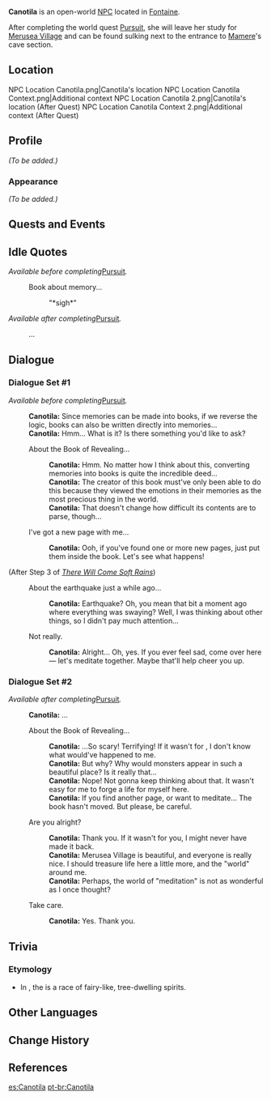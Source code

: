 {{Meta
<!-- Remove this template after adding the missing info -->
|missing_NPC_profile  = yes
}}
{{Character Infobox
|type             = Open-World NPC
|group            = Melusine
|image            = NPC Canotila.png
|realname         = <!-- Optional, if different from in-game name -->
|deceased         = <!-- Past (for deceased prior to events of the game) or free response -->
|region           = Fontaine
|location         = Fontaine
|affiliation      = 
|title            = 

|ancestry         = <!-- Clan/family -->
|father           = 
|mother           = 
|spouse           = 
|sibling          = 
|child            = 
|relative         = 

|voiceEN          = [[imdb:nm6212511|Daisy Guevara]]<ref name="Daisy Guevara 2">Twitter: [https://twitter.com/daisyguevaravo/status/1691944422961709297 EN VA Self Announcement] ([https://web.archive.org/web/20230817034435/https://twitter.com/daisyguevaravo/status/1691944422961709297 Archived])</ref>
|voiceCN          = 
|voiceJP          = 
|voiceKR          = 
|dialoguereward   = 
}}
'''Canotila''' is an open-world [[NPC]] located in {{LL|"A Very Warm Place"|,}} [[Fontaine]].

After completing the world quest [[Pursuit (Part 2)|Pursuit]], she will leave her study for [[Merusea Village]] and can be found sulking next to the entrance to [[Mamere]]'s cave section.

==Location==
<gallery>
NPC Location Canotila.png|Canotila's location
NPC Location Canotila Context.png|Additional context
NPC Location Canotila 2.png|Canotila's location (After Quest)
NPC Location Canotila Context 2.png|Additional context (After Quest)
</gallery>

==Profile==
''(To be added.)''

===Appearance===
''(To be added.)''

==Quests and Events==
{{Quests and Events}}

==Idle Quotes==
''Available before completing ''[[Pursuit (Part 2)|Pursuit]]''.''
{{Dialogue Start}}
: {{DIcon|Idle}} Book about memory...
:: {{A|VO Canotila 01.ogg}} "*sigh*"
{{Dialogue End}}

''Available after completing ''[[Pursuit (Part 2)|Pursuit]]''.''
{{Dialogue Start}}
: {{DIcon|Idle}} ...
{{Dialogue End}}

==Dialogue==
===Dialogue Set #1===
''Available before completing ''[[Pursuit (Part 2)|Pursuit]]''.''
{{Dialogue Start}}
:'''Canotila:''' Since memories can be made into books, if we reverse the logic, books can also be written directly into memories...
:'''Canotila:''' Hmm... What is it? Is there something you'd like to ask?
:{{DIcon}} About the Book of Revealing...
::'''Canotila:''' Hmm. No matter how I think about this, converting memories into books is quite the incredible deed...
::'''Canotila:''' The creator of this book must've only been able to do this because they viewed the emotions in their memories as the most precious thing in the world.
::'''Canotila:''' That doesn't change how difficult its contents are to parse, though...
:{{DIcon}} I've got a new page with me...
::'''Canotila:''' Ooh, if you've found one or more new pages, just put them inside the book. Let's see what happens!
;(After Step 3 of ''[[There Will Come Soft Rains]]'')
:{{DIcon}} About the earthquake just a while ago...
::'''Canotila:''' Earthquake? Oh, you mean that bit a moment ago where everything was swaying? Well, I was thinking about other things, so I didn't pay much attention...
:{{DIcon}} Not really.
::'''Canotila:''' Alright... Oh, yes. If you ever feel sad, come over here &mdash; let's meditate together. Maybe that'll help cheer you up.
{{Dialogue End}}

===Dialogue Set #2===
''Available after completing ''[[Pursuit (Part 2)|Pursuit]]''.''
{{Dialogue Start}}
:'''Canotila:''' ...
:{{DIcon}} About the Book of Revealing...
::'''Canotila:''' ...So scary! Terrifying! If it wasn't for {{MC|m=Mr.|f=Ms.}} {{Traveler}}, I don't know what would've happened to me.
::'''Canotila:''' But why? Why would monsters appear in such a beautiful place? Is it really that...
::'''Canotila:''' Nope! Not gonna keep thinking about that. It wasn't easy for me to forge a life for myself here.
::'''Canotila:''' If you find another page, or want to meditate... The book hasn't moved. But please, be careful.
:{{DIcon}} Are you alright?
::'''Canotila:''' Thank you. If it wasn't for you, I might never have made it back.
::'''Canotila:''' Merusea Village is beautiful, and everyone is really nice. I should treasure life here a little more, and the "world" around me.
::'''Canotila:''' Perhaps, the world of "meditation" is not as wonderful as I once thought?
:{{DIcon}} Take care.
::'''Canotila:''' Yes. Thank you.
{{Dialogue End}}

== Trivia ==
=== Etymology ===

* In {{W|Lakota mythology}}, the {{W|Canotila}} is a race of fairy-like, tree-dwelling spirits.

==Other Languages==
{{Other Languages|default_hidden=1
|en      = Canotila
|zhs     = 夏诺蒂拉
|zhs_rm  = Xiànuòdìlā
|zht     = 夏諾蒂拉
|zht_rm  = Xiànuòdìlā
|ja      = カノティラ
|ja_rm   = Kanotira
|ko      = 카노틸라
|es      = Canotila
|fr      = Canotila
|ru      = Канотила
|th      = Canotila
|vi      = Canotila
|de      = Canotila
|id      = Canotila
|pt      = Canotila
|tr      = Canotila
|it      = Canotila
}}

==Change History==
{{Change History|4.0}}

==References==
{{Reflist}}

[[es:Canotila]]
[[pt-br:Canotila]]